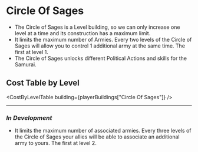 
# Circle Of Sages

- The Circle of Sages is a <Link to="/docs/game-concepts/buildings#types-of-buildings">Level building</Link>, so we can only increase one level at a time and its construction has a maximum limit.
- It limits the maximum number of Armies. Every two levels of the Circle of Sages will allow you to control 1 additional army at the same time. The first at level 1.
- The Circle of Sages unlocks different Political Actions and skills for the Samurai.

## Cost Table by Level

<CostByLevelTable building={playerBuildings["Circle Of Sages"]} />

---

### *In Development*

- It limits the maximum number of associated armies. Every three levels of the Circle of Sages your allies will be able to associate an additional army to yours. The first at level 2.
